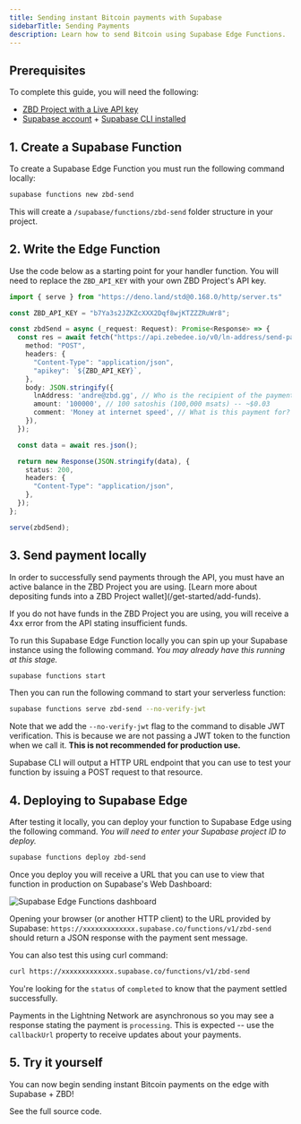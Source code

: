 ```yaml
---
title: Sending instant Bitcoin payments with Supabase
sidebarTitle: Sending Payments
description: Learn how to send Bitcoin using Supabase Edge Functions.
---
```


## Prerequisites

To complete this guide, you will need the following:

- [ZBD Project with a Live API key](/get-started/api-keys)
- [Supabase account](https://supabase.com/) + [Supabase CLI installed](https://supabase.com/docs/guides/cli#installation)

## 1. Create a Supabase Function

To create a Supabase Edge Function you must run the following command locally:

```bash
supabase functions new zbd-send
```

This will create a `/supabase/functions/zbd-send` folder structure in your project.

## 2. Write the Edge Function

Use the code below as a starting point for your handler function. You will need to replace the `ZBD_API_KEY` with your own ZBD Project's API key.

```typescript
import { serve } from "https://deno.land/std@0.168.0/http/server.ts"

const ZBD_API_KEY = "b7Ya3s2JZKZcXXX2Dqf8wjKTZZZRuWr8";

const zbdSend = async (_request: Request): Promise<Response> => {
  const res = await fetch("https://api.zebedee.io/v0/ln-address/send-payment", {
    method: "POST",
    headers: {
      "Content-Type": "application/json",
      "apikey": `${ZBD_API_KEY}`,
    },
    body: JSON.stringify({
      lnAddress: 'andre@zbd.gg', // Who is the recipient of the payment?
      amount: '100000', // 100 satoshis (100,000 msats) -- ~$0.03
      comment: 'Money at internet speed', // What is this payment for?
    }),
  });

  const data = await res.json();

  return new Response(JSON.stringify(data), {
    status: 200,
    headers: {
      "Content-Type": "application/json",
    },
  });
};

serve(zbdSend);
```

## 3. Send payment locally

<Warning>
  In order to successfully send payments through the API, you must have an active balance in the ZBD Project you are using. [Learn more about depositing funds into a ZBD Project wallet](/get-started/add-funds).

  If you do not have funds in the ZBD Project you are using, you will receive a 4xx error from the API stating insufficient funds.
</Warning>

To run this Supabase Edge Function locally you can spin up your Supabase instance using the following command. *You may already have this running at this stage.*

```bash
supabase functions start
```

Then you can run the following command to start your serverless function:

```bash
supabase functions serve zbd-send --no-verify-jwt
```

Note that we add the `--no-verify-jwt` flag to the command to disable JWT verification. This is because we are not passing a JWT token to the function when we call it. **This is not recommended for production use.**

Supabase CLI will output a HTTP URL endpoint that you can use to test your function by issuing a POST request to that resource.

## 4. Deploying to Supabase Edge

After testing it locally, you can deploy your function to Supabase Edge using the following command. *You will need to enter your Supabase project ID to deploy.*

```bash
supabase functions deploy zbd-send
```

Once you deploy you will receive a URL that you can use to view that function in production on Supabase's Web Dashboard:

<Frame type="glass">
  <img src="/img/supabase-edge.png" alt="Supabase Edge Functions dashboard" />
</Frame>

Opening your browser (or another HTTP client) to the URL provided by Supabase: `https://xxxxxxxxxxxxx.supabase.co/functions/v1/zbd-send` should return a JSON response with the payment sent message.

You can also test this using curl command:

```bash
curl https://xxxxxxxxxxxxx.supabase.co/functions/v1/zbd-send
```

You're looking for the `status` of `completed` to know that the payment settled successfully. 

<Info>Payments in the Lightning Network are asynchronous so you may see a response stating the payment is `processing`. This is expected -- use the `callbackUrl` property to receive updates about your payments.</Info>

## 5. Try it yourself

You can now begin sending instant Bitcoin payments on the edge with Supabase + ZBD!

<CardGroup cols={1}>
  <Card title="Supabase Edge Functions Example" icon="github" color="#000000" href="https://github.com/zebedeeio/zbd-supabase-edge-functions-example">
    See the full source code.
  </Card>
</CardGroup>
